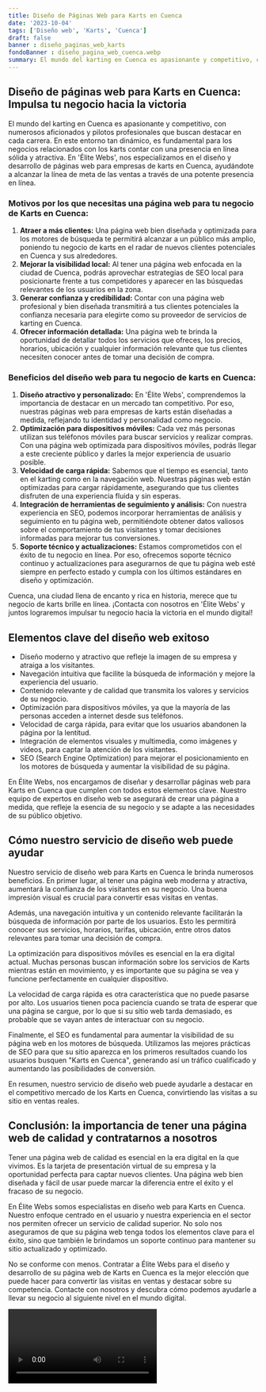 ```yaml
---
title: Diseño de Páginas Web para Karts en Cuenca
date: '2023-10-04'
tags: ['Diseño web', 'Karts', 'Cuenca']
draft: false
banner : diseño_paginas_web_karts
fondoBanner : diseño_pagina_web_cuenca.webp
summary: El mundo del karting en Cuenca es apasionante y competitivo, con numerosos aficionados y pilotos profesionales que buscan destacar en cada carrera. En este entorno tan dinámico, es fundamental para los negocios relacionados con los karts contar con una presencia en línea sólida y atractiva. En 'Élite Webs', nos especializamos en el diseño y desarrollo de páginas web para empresas de karts en Cuenca, ayudándote a alcanzar la línea de meta de las ventas a través de una potente presencia en línea.
---
```


## Diseño de páginas web para Karts en Cuenca: Impulsa tu negocio hacia la victoria

El mundo del karting en Cuenca es apasionante y competitivo, con numerosos aficionados y pilotos profesionales que buscan destacar en cada carrera. En este entorno tan dinámico, es fundamental para los negocios relacionados con los karts contar con una presencia en línea sólida y atractiva. En 'Élite Webs', nos especializamos en el diseño y desarrollo de páginas web para empresas de karts en Cuenca, ayudándote a alcanzar la línea de meta de las ventas a través de una potente presencia en línea.

### Motivos por los que necesitas una página web para tu negocio de Karts en Cuenca:

1. **Atraer a más clientes:** Una página web bien diseñada y optimizada para los motores de búsqueda te permitirá alcanzar a un público más amplio, poniendo tu negocio de karts en el radar de nuevos clientes potenciales en Cuenca y sus alrededores.
2. **Mejorar la visibilidad local:** Al tener una página web enfocada en la ciudad de Cuenca, podrás aprovechar estrategias de SEO local para posicionarte frente a tus competidores y aparecer en las búsquedas relevantes de los usuarios en la zona.
3. **Generar confianza y credibilidad:** Contar con una página web profesional y bien diseñada transmitirá a tus clientes potenciales la confianza necesaria para elegirte como su proveedor de servicios de karting en Cuenca.
4. **Ofrecer información detallada:** Una página web te brinda la oportunidad de detallar todos los servicios que ofreces, los precios, horarios, ubicación y cualquier información relevante que tus clientes necesiten conocer antes de tomar una decisión de compra.

### Beneficios del diseño web para tu negocio de karts en Cuenca:

1. **Diseño atractivo y personalizado:** En 'Élite Webs', comprendemos la importancia de destacar en un mercado tan competitivo. Por eso, nuestras páginas web para empresas de karts están diseñadas a medida, reflejando tu identidad y personalidad como negocio.
2. **Optimización para dispositivos móviles:** Cada vez más personas utilizan sus teléfonos móviles para buscar servicios y realizar compras. Con una página web optimizada para dispositivos móviles, podrás llegar a este creciente público y darles la mejor experiencia de usuario posible.
3. **Velocidad de carga rápida:** Sabemos que el tiempo es esencial, tanto en el karting como en la navegación web. Nuestras páginas web están optimizadas para cargar rápidamente, asegurando que tus clientes disfruten de una experiencia fluida y sin esperas.
4. **Integración de herramientas de seguimiento y análisis:** Con nuestra experiencia en SEO, podemos incorporar herramientas de análisis y seguimiento en tu página web, permitiéndote obtener datos valiosos sobre el comportamiento de tus visitantes y tomar decisiones informadas para mejorar tus conversiones.
5. **Soporte técnico y actualizaciones:** Estamos comprometidos con el éxito de tu negocio en línea. Por eso, ofrecemos soporte técnico continuo y actualizaciones para asegurarnos de que tu página web esté siempre en perfecto estado y cumpla con los últimos estándares en diseño y optimización.

Cuenca, una ciudad llena de encanto y rica en historia, merece que tu negocio de karts brille en línea. ¡Contacta con nosotros en 'Élite Webs' y juntos lograremos impulsar tu negocio hacia la victoria en el mundo digital!

<GifSeo />

<Cta />

## Elementos clave del diseño web exitoso

- Diseño moderno y atractivo que refleje la imagen de su empresa y atraiga a los visitantes.
- Navegación intuitiva que facilite la búsqueda de información y mejore la experiencia del usuario.
- Contenido relevante y de calidad que transmita los valores y servicios de su negocio.
- Optimización para dispositivos móviles, ya que la mayoría de las personas acceden a internet desde sus teléfonos.
- Velocidad de carga rápida, para evitar que los usuarios abandonen la página por la lentitud.
- Integración de elementos visuales y multimedia, como imágenes y videos, para captar la atención de los visitantes.
- SEO (Search Engine Optimization) para mejorar el posicionamiento en los motores de búsqueda y aumentar la visibilidad de su página.

En Élite Webs, nos encargamos de diseñar y desarrollar páginas web para Karts en Cuenca que cumplen con todos estos elementos clave. Nuestro equipo de expertos en diseño web se asegurará de crear una página a medida, que refleje la esencia de su negocio y se adapte a las necesidades de su público objetivo.

## Cómo nuestro servicio de diseño web puede ayudar

Nuestro servicio de diseño web para Karts en Cuenca le brinda numerosos beneficios. En primer lugar, al tener una página web moderna y atractiva, aumentará la confianza de los visitantes en su negocio. Una buena impresión visual es crucial para convertir esas visitas en ventas.

Además, una navegación intuitiva y un contenido relevante facilitarán la búsqueda de información por parte de los usuarios. Esto les permitirá conocer sus servicios, horarios, tarifas, ubicación, entre otros datos relevantes para tomar una decisión de compra.

La optimización para dispositivos móviles es esencial en la era digital actual. Muchas personas buscan información sobre los servicios de Karts mientras están en movimiento, y es importante que su página se vea y funcione perfectamente en cualquier dispositivo.

La velocidad de carga rápida es otra característica que no puede pasarse por alto. Los usuarios tienen poca paciencia cuando se trata de esperar que una página se cargue, por lo que si su sitio web tarda demasiado, es probable que se vayan antes de interactuar con su negocio.

Finalmente, el SEO es fundamental para aumentar la visibilidad de su página web en los motores de búsqueda. Utilizamos las mejores prácticas de SEO para que su sitio aparezca en los primeros resultados cuando los usuarios busquen "Karts en Cuenca", generando así un tráfico cualificado y aumentando las posibilidades de conversión.

En resumen, nuestro servicio de diseño web puede ayudarle a destacar en el competitivo mercado de los Karts en Cuenca, convirtiendo las visitas a su sitio en ventas reales.

## Conclusión: la importancia de tener una página web de calidad y contratarnos a nosotros

Tener una página web de calidad es esencial en la era digital en la que vivimos. Es la tarjeta de presentación virtual de su empresa y la oportunidad perfecta para captar nuevos clientes. Una página web bien diseñada y fácil de usar puede marcar la diferencia entre el éxito y el fracaso de su negocio.

En Élite Webs somos especialistas en diseño web para Karts en Cuenca. Nuestro enfoque centrado en el usuario y nuestra experiencia en el sector nos permiten ofrecer un servicio de calidad superior. No solo nos aseguramos de que su página web tenga todos los elementos clave para el éxito, sino que también le brindamos un soporte continuo para mantener su sitio actualizado y optimizado.

No se conforme con menos. Contratar a Élite Webs para el diseño y desarrollo de su página web de Karts en Cuenca es la mejor elección que puede hacer para convertir las visitas en ventas y destacar sobre su competencia. Contacte con nosotros y descubra cómo podemos ayudarle a llevar su negocio al siguiente nivel en el mundo digital.

<Video />

<CtaBot job='Karts' city='Cuenca'/>

<Gmaps query='Cuenca+españa+maps' />